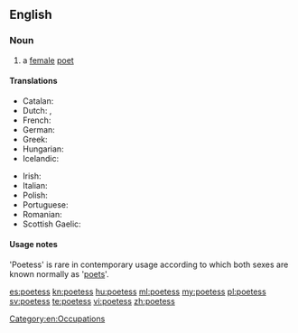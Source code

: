 ==English==
{{wikipedia}}

===Noun===
{{en-noun|es}}

# {{dated}} a [[female]] [[poet]]

====Translations====
{{trans-top|female poet}}
* Catalan: {{t-|ca|poetessa|f}}
* Dutch: {{t-|nl|dichteres|f}}, {{t-|nl|poëte|f}}
* French: {{t+|fr|poétesse|f}}
* German: {{t+|de|Dichterin|f}}
* Greek: {{t+|el|ποιήτρια|f|tr=poiítria}}
* Hungarian: {{t+|hu|költőnő}}
* Icelandic: {{t-|is|skáldkona|f}}
{{trans-mid}}
* Irish: {{t-|ga|banfhile|m}}
* Italian: {{t+|it|poetessa|f}}
* Polish: {{t+|pl|poetka|f}}
* Portuguese: {{t+|pt|poetisa|f}}
* Romanian: {{t-|ro|poetă|f}}
* Scottish Gaelic: {{t-|gd|bana-bhàrd|f}}
{{trans-bottom}}

====Usage notes====
'Poetess' is rare in contemporary usage according to which both sexes are known normally as '[[poet]]s'.

[[Category:en:Occupations]]

[[es:poetess]]
[[kn:poetess]]
[[hu:poetess]]
[[ml:poetess]]
[[my:poetess]]
[[pl:poetess]]
[[sv:poetess]]
[[te:poetess]]
[[vi:poetess]]
[[zh:poetess]]